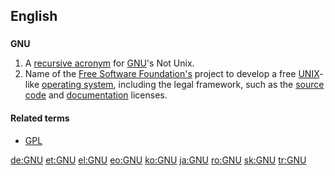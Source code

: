 {{see|gnu}}
{{wikipedia|GNU General Public License}}

==English==

==={{initialism}}===
'''GNU'''
# A [[recursive acronym]] for [[w:GNU|GNU]]'s Not Unix.
# Name of the [[w:Free Software Foundation|Free Software Foundation's]] project to develop a free [[UNIX]]-like [[operating system]], including the legal framework, such as the [[source code]] and [[documentation]] licenses.

====Related terms====
* [[GPL]]

[[de:GNU]]
[[et:GNU]]
[[el:GNU]]
[[eo:GNU]]
[[ko:GNU]]
[[ja:GNU]]
[[ro:GNU]]
[[sk:GNU]]
[[tr:GNU]]